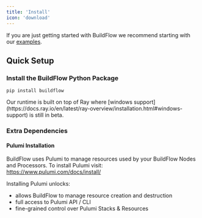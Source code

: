 ```yaml
---
title: 'Install'
icon: 'download'
---
```


If you are just getting started with BuildFlow we recommend starting with our [examples](/buildflow/examples).

## Quick Setup

### Install the BuildFlow Python Package

```
pip install buildflow
```

<Warning>
    Our runtime is built on top of Ray where [windows support](https://docs.ray.io/en/latest/ray-overview/installation.html#windows-support) is still in beta.
</Warning>

### Extra Dependencies

#### Pulumi Installation

BuildFlow uses Pulumi to manage resources used by your BuildFlow Nodes and Processors. To install Pulumi visit: https://www.pulumi.com/docs/install/

Installing Pulumi unlocks:
- allows BuildFlow to manage resource creation and destruction
- full access to Pulumi API / CLI
- fine-grained control over Pulumi Stacks & Resources
